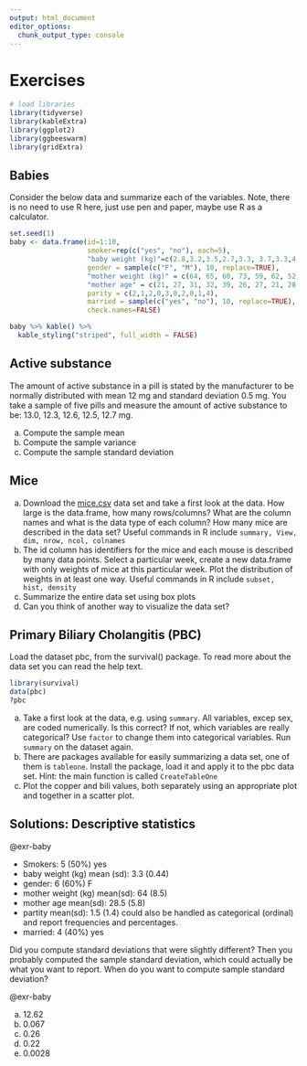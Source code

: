 ```yaml
---
output: html_document
editor_options: 
  chunk_output_type: console
---
```

# Exercises

```r
# load libraries
library(tidyverse)
library(kableExtra)
library(ggplot2)
library(ggbeeswarm)
library(gridExtra)
```


::: {#exr-baby}
## Babies

Consider the below data and summarize each of the variables. Note, there is no need to use R here, just use pen and paper, maybe use R as a calculator.

```r
set.seed(1)
baby <- data.frame(id=1:10, 
                   smoker=rep(c("yes", "no"), each=5), 
                   "baby weight (kg)"=c(2.8,3.2,3.5,2.7,3.3, 3.7,3.3,4.3,3.2,3.0),
                   gender = sample(c("F", "M"), 10, replace=TRUE),
                   "mother weight (kg)" = c(64, 65, 60, 73, 59, 62, 52, 59, 65, 81), 
                   "mother age" = c(21, 27, 31, 32, 39, 26, 27, 21, 28, 33),
                   parity = c(2,1,2,0,3,0,2,0,1,4),
                   married = sample(c("yes", "no"), 10, replace=TRUE),
                   check.names=FALSE)
```

```r
baby %>% kable() %>% 
  kable_styling("striped", full_width = FALSE)
```
:::

::: {#exr-pill}
## Active substance

The amount of active substance in a pill is stated by the manufacturer to be normally distributed with mean 12 mg and standard deviation 0.5 mg. You take a sample of five pills and measure the amount of active substance to be: 13.0, 12.3, 12.6, 12.5, 12.7 mg.

a) Compute the sample mean
b) Compute the sample variance
c) Compute the sample standard deviation
:::

::: {#exr-mice}
## Mice
a) Download the [mice.csv](data/mice.csv) data set and take a first look at the data. How large is the data.frame, how many rows/columns? What are the column names and what is the data type of each column? How many mice are described in the data set?
Useful commands in R include `summary, View, dim, nrow, ncol, colnames`
b) The id column has identifiers for the mice and each mouse is described by many data points. Select a particular week, create a new data.frame with only weights of mice at this particular week. Plot the distribution of weights in at least one way.
Useful commands in R include `subset, hist, density`
c) Summarize the entire data set using box plots
d) Can you think of another way to visualize the data set?
:::


::: {#exr-pbc}
## Primary Biliary Cholangitis (PBC)
  
Load the dataset pbc, from the survival() package. To read more about the data set you can read the help text.

  
```r
library(survival)
data(pbc)
?pbc
```

a) Take a first look at the data, e.g. using `summary`. All variables, excep sex, are coded numerically. Is this correct? If not, which variables are really categorical? Use `factor` to change them into categorical variables. Run `summary` on the dataset again.
b) There are packages available for easily summarizing a data set, one of them is `tableone`. Install the package, load it and apply it to the pbc data set.
Hint: the main function is called `CreateTableOne`
c) Plot the copper and bili values, both separately using an appropriate plot and together in a scatter plot. 
::: 


## Solutions: Descriptive statistics {-}  

::: {.solution}
@exr-baby

* Smokers: 5 (50%) yes
* baby weight (kg) mean (sd): 3.3 (0.44)
* gender: 6 (60%) F
* mother weight (kg) mean(sd): 64 (8.5)
* mother age mean(sd): 28.5 (5.8)
* partity mean(sd): 1.5 (1.4) could also be handled as categorical (ordinal) and report frequencies and percentages.
* married: 4 (40%) yes

Did you compute standard deviations that were slightly different? Then you probably computed the sample standard deviation, which could actually be what you want to report. When do you want to compute sample standard deviation?
:::


::: {.solution}
@exr-baby

a. 12.62
b. 0.067
c. 0.26
d. 0.22
e. 0.0028

:::





